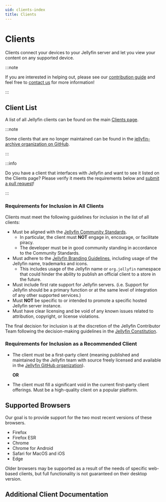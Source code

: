 ```yaml
---
uid: clients-index
title: Clients
---
```


# Clients

Clients connect your devices to your Jellyfin server and let you view your content on any supported device.

:::note

If you are interested in helping out, please see our [contribution guide](/developers/docs/contributing) and feel free to [contact us](/contact) for more information!

:::

## Client List

A list of all Jellyfin clients can be found on the main [Clients page](/downloads/clients).

:::note

Some clients that are no longer maintained can be found in the [jellyfin-archive organization on GitHub](https://github.com/jellyfin-archive).

:::

:::info

Do you have a client that interfaces with Jellyfin and want to see it listed on the Clients page?
Please verify it meets the requirements below and [submit a pull request](https://github.com/jellyfin/jellyfin.org/edit/master/src/data/clients.ts)!

:::

### Requirements for Inclusion in All Clients

Clients must meet the following guidelines for inclusion in the list of all clients:

- Must be aligned with the [Jellyfin Community Standards](/docs/general/community-standards).
  - In particular, the client must **NOT** engage in, encourage, or facilitate piracy.
  - The developer must be in good community standing in accordance to the Community Standards.
- Must adhere to the [Jellyfin Branding Guidelines](/developers/docs/contributing/branding), including usage of the Jellyfin name, trademarks and icons.
  - This includes usage of the Jellyfin name or `org.jellyfin` namespace that could hinder the ability to publish an official client to a store in the future.
- Must include first rate support for Jellyfin servers. (i.e. Support for Jellyfin should be a primary function or at the same level of integration of any other supported services.)
- Must **NOT** be specific to or intended to promote a specific hosted Jellyfin server instance.
- Must have clear licensing and be void of any known issues related to attribution, copyright, or license violations.

The final decision for inclusion is at the discretion of the Jellyfin Contributor Team following the decision-making guidelines in the [Jellyfin Constitution](https://github.com/jellyfin/jellyfin-meta/blob/master/policies-and-procedures/jellyfin-constitution.md).

### Requirements for Inclusion as a Recommended Client

- The client must be a first-party client (meaning published and maintained by the Jellyfin team with source freely licensed and available in the [Jellyfin GitHub organization](https://github.com/jellyfin)).

  **OR**

- The client must fill a significant void in the current first-party client offerings. Must be a high-quality client on a popular platform.

## Supported Browsers

Our goal is to provide support for the two most recent versions of these browsers.

- Firefox
- Firefox ESR
- Chrome
- Chrome for Android
- Safari for MacOS and iOS
- Edge

Older browsers may be supported as a result of the needs of specific web-based clients, but full functionality is not guaranteed on their desktop version.

## Additional Client Documentation


<DocCardList />
